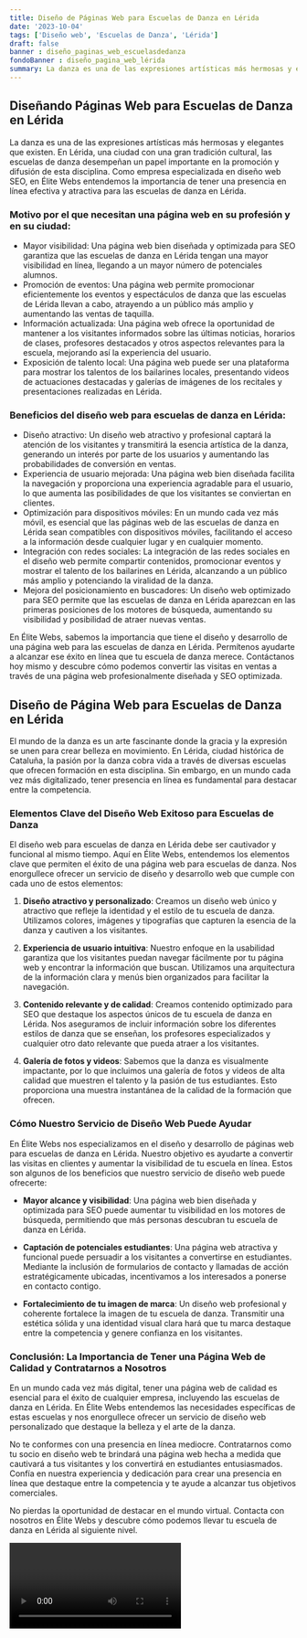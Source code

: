 ```yaml
---
title: Diseño de Páginas Web para Escuelas de Danza en Lérida
date: '2023-10-04'
tags: ['Diseño web', 'Escuelas de Danza', 'Lérida']
draft: false
banner : diseño_paginas_web_escuelasdedanza
fondoBanner : diseño_pagina_web_lérida
summary: La danza es una de las expresiones artísticas más hermosas y elegantes que existen. En Lérida, una ciudad con una gran tradición cultural, las escuelas de danza desempeñan un papel importante en la promoción y difusión de esta disciplina. Como empresa especializada en diseño web SEO, en Élite Webs entendemos la importancia de tener una presencia en línea efectiva y atractiva para las escuelas de danza en Lérida. 
---
```


## Diseñando Páginas Web para Escuelas de Danza en Lérida 

La danza es una de las expresiones artísticas más hermosas y elegantes que existen. En Lérida, una ciudad con una gran tradición cultural, las escuelas de danza desempeñan un papel importante en la promoción y difusión de esta disciplina. Como empresa especializada en diseño web SEO, en Élite Webs entendemos la importancia de tener una presencia en línea efectiva y atractiva para las escuelas de danza en Lérida. 

### Motivo por el que necesitan una página web en su profesión y en su ciudad:

- Mayor visibilidad: Una página web bien diseñada y optimizada para SEO garantiza que las escuelas de danza en Lérida tengan una mayor visibilidad en línea, llegando a un mayor número de potenciales alumnos.
- Promoción de eventos: Una página web permite promocionar eficientemente los eventos y espectáculos de danza que las escuelas de Lérida llevan a cabo, atrayendo a un público más amplio y aumentando las ventas de taquilla.
- Información actualizada: Una página web ofrece la oportunidad de mantener a los visitantes informados sobre las últimas noticias, horarios de clases, profesores destacados y otros aspectos relevantes para la escuela, mejorando así la experiencia del usuario.
- Exposición de talento local: Una página web puede ser una plataforma para mostrar los talentos de los bailarines locales, presentando videos de actuaciones destacadas y galerías de imágenes de los recitales y presentaciones realizadas en Lérida.

### Beneficios del diseño web para escuelas de danza en Lérida:

- Diseño atractivo: Un diseño web atractivo y profesional captará la atención de los visitantes y transmitirá la esencia artística de la danza, generando un interés por parte de los usuarios y aumentando las probabilidades de conversión en ventas.
- Experiencia de usuario mejorada: Una página web bien diseñada facilita la navegación y proporciona una experiencia agradable para el usuario, lo que aumenta las posibilidades de que los visitantes se conviertan en clientes.
- Optimización para dispositivos móviles: En un mundo cada vez más móvil, es esencial que las páginas web de las escuelas de danza en Lérida sean compatibles con dispositivos móviles, facilitando el acceso a la información desde cualquier lugar y en cualquier momento.
- Integración con redes sociales: La integración de las redes sociales en el diseño web permite compartir contenidos, promocionar eventos y mostrar el talento de los bailarines en Lérida, alcanzando a un público más amplio y potenciando la viralidad de la danza.
- Mejora del posicionamiento en buscadores: Un diseño web optimizado para SEO permite que las escuelas de danza en Lérida aparezcan en las primeras posiciones de los motores de búsqueda, aumentando su visibilidad y posibilidad de atraer nuevas ventas.

En Élite Webs, sabemos la importancia que tiene el diseño y desarrollo de una página web para las escuelas de danza en Lérida. Permítenos ayudarte a alcanzar ese éxito en línea que tu escuela de danza merece. Contáctanos hoy mismo y descubre cómo podemos convertir las visitas en ventas a través de una página web profesionalmente diseñada y SEO optimizada.

<GifSeo />

<Cta />

## **Diseño de Página Web para Escuelas de Danza en Lérida**

El mundo de la danza es un arte fascinante donde la gracia y la expresión se unen para crear belleza en movimiento. En Lérida, ciudad histórica de Cataluña, la pasión por la danza cobra vida a través de diversas escuelas que ofrecen formación en esta disciplina. Sin embargo, en un mundo cada vez más digitalizado, tener presencia en línea es fundamental para destacar entre la competencia.

### **Elementos Clave del Diseño Web Exitoso para Escuelas de Danza**

El diseño web para escuelas de danza en Lérida debe ser cautivador y funcional al mismo tiempo. Aquí en Élite Webs, entendemos los elementos clave que permiten el éxito de una página web para escuelas de danza. Nos enorgullece ofrecer un servicio de diseño y desarrollo web que cumple con cada uno de estos elementos:

1. **Diseño atractivo y personalizado**: Creamos un diseño web único y atractivo que refleje la identidad y el estilo de tu escuela de danza. Utilizamos colores, imágenes y tipografías que capturen la esencia de la danza y cautiven a los visitantes.

2. **Experiencia de usuario intuitiva**: Nuestro enfoque en la usabilidad garantiza que los visitantes puedan navegar fácilmente por tu página web y encontrar la información que buscan. Utilizamos una arquitectura de la información clara y menús bien organizados para facilitar la navegación.

3. **Contenido relevante y de calidad**: Creamos contenido optimizado para SEO que destaque los aspectos únicos de tu escuela de danza en Lérida. Nos aseguramos de incluir información sobre los diferentes estilos de danza que se enseñan, los profesores especializados y cualquier otro dato relevante que pueda atraer a los visitantes.

4. **Galería de fotos y videos**: Sabemos que la danza es visualmente impactante, por lo que incluimos una galería de fotos y videos de alta calidad que muestren el talento y la pasión de tus estudiantes. Esto proporciona una muestra instantánea de la calidad de la formación que ofrecen.

### **Cómo Nuestro Servicio de Diseño Web Puede Ayudar**

En Élite Webs nos especializamos en el diseño y desarrollo de páginas web para escuelas de danza en Lérida. Nuestro objetivo es ayudarte a convertir las visitas en clientes y aumentar la visibilidad de tu escuela en línea. Estos son algunos de los beneficios que nuestro servicio de diseño web puede ofrecerte:

- **Mayor alcance y visibilidad**: Una página web bien diseñada y optimizada para SEO puede aumentar tu visibilidad en los motores de búsqueda, permitiendo que más personas descubran tu escuela de danza en Lérida.

- **Captación de potenciales estudiantes**: Una página web atractiva y funcional puede persuadir a los visitantes a convertirse en estudiantes. Mediante la inclusión de formularios de contacto y llamadas de acción estratégicamente ubicadas, incentivamos a los interesados a ponerse en contacto contigo.

- **Fortalecimiento de tu imagen de marca**: Un diseño web profesional y coherente fortalece la imagen de tu escuela de danza. Transmitir una estética sólida y una identidad visual clara hará que tu marca destaque entre la competencia y genere confianza en los visitantes.

### **Conclusión: La Importancia de Tener una Página Web de Calidad y Contratarnos a Nosotros**

En un mundo cada vez más digital, tener una página web de calidad es esencial para el éxito de cualquier empresa, incluyendo las escuelas de danza en Lérida. En Élite Webs entendemos las necesidades específicas de estas escuelas y nos enorgullece ofrecer un servicio de diseño web personalizado que destaque la belleza y el arte de la danza.

No te conformes con una presencia en línea mediocre. Contratarnos como tu socio en diseño web te brindará una página web hecha a medida que cautivará a tus visitantes y los convertirá en estudiantes entusiasmados. Confía en nuestra experiencia y dedicación para crear una presencia en línea que destaque entre la competencia y te ayude a alcanzar tus objetivos comerciales.

No pierdas la oportunidad de destacar en el mundo virtual. Contacta con nosotros en Élite Webs y descubre cómo podemos llevar tu escuela de danza en Lérida al siguiente nivel.

<Video />

<CtaBot job='Escuelas de Danza' city='Lérida'/>

<Gmaps query='Lérida+españa+maps' />